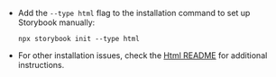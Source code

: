 - Add the `--type html` flag to the installation command to set up Storybook manually:

  ```shell
  npx storybook init --type html
  ```

- For other installation issues, check the [Html README](../../app/html/README.md) for additional instructions.
